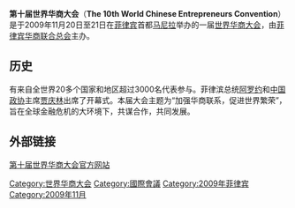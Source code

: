 '''第十届世界华商大会'''（'''The 10th World Chinese Entrepreneurs Convention'''）是于2009年11月20日至21日在[[菲律宾|菲律宾]]首都[[马尼拉|马尼拉]]举办的一届[[世界华商大会|世界华商大会]]，由[[菲律宾华商联合总会|菲律宾华商联合总会]]主办。

==历史==
有来自全世界20多个国家和地区超过3000名代表参与。菲律滨总统[[格洛丽亚·马卡帕加尔-阿罗约|阿罗约]]和[[中国政协|中国政协]]主席[[贾庆林|贾庆林]]出席了开幕式。本届大会主题为“加强华商联系，促进世界繁荣”，旨在全球金融危机的大环境下，共谋合作，共同发展。

==外部链接==
[http://10wcec.com/ 第十届世界华商大会官方网站] 

[[Category:世界华商大会|Category:世界华商大会]]
[[Category:國際會議|Category:國際會議]]
[[Category:2009年菲律宾|Category:2009年菲律宾]]
[[Category:2009年11月|Category:2009年11月]]